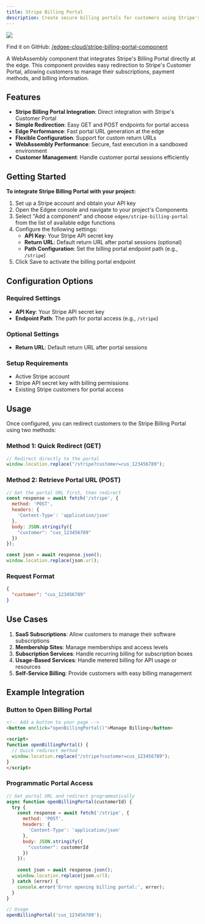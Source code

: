 ```yaml
---
title: Stripe Billing Portal
description: Create secure billing portals for customers using Stripe's billing infrastructure, **powered by edge functions**.
---
```


<img src="/images/banners/stripe-billing-portal.png" className="rounded-lg" noZoom />


<EdgeeSdk />

Find it on GitHub: [<Icon icon="github" iconType="solid" /> /edgee-cloud/stripe-billing-portal-component](https://github.com/edgee-cloud/stripe-billing-portal-component)

A WebAssembly component that integrates Stripe's Billing Portal directly at the edge. This component provides easy redirection to Stripe's Customer Portal, allowing customers to manage their subscriptions, payment methods, and billing information.

## Features

- **Stripe Billing Portal Integration**: Direct integration with Stripe's Customer Portal
- **Simple Redirection**: Easy GET and POST endpoints for portal access
- **Edge Performance**: Fast portal URL generation at the edge
- **Flexible Configuration**: Support for custom return URLs
- **WebAssembly Performance**: Secure, fast execution in a sandboxed environment
- **Customer Management**: Handle customer portal sessions efficiently

## Getting Started

**To integrate Stripe Billing Portal with your project:**

1. Set up a Stripe account and obtain your API key
2. Open the Edgee console and navigate to your project's Components
3. Select "Add a component" and choose `edgee/stripe-billing-portal` from the list of available edge functions
4. Configure the following settings:
   - **API Key**: Your Stripe API secret key
   - **Return URL**: Default return URL after portal sessions (optional)
   - **Path Configuration**: Set the billing portal endpoint path (e.g., `/stripe`)
5. Click Save to activate the billing portal endpoint

## Configuration Options

### Required Settings
- **API Key**: Your Stripe API secret key
- **Endpoint Path**: The path for portal access (e.g., `/stripe`)

### Optional Settings
- **Return URL**: Default return URL after portal sessions

### Setup Requirements
- Active Stripe account
- Stripe API secret key with billing permissions
- Existing Stripe customers for portal access

## Usage

Once configured, you can redirect customers to the Stripe Billing Portal using two methods:

### Method 1: Quick Redirect (GET)
```javascript
// Redirect directly to the portal
window.location.replace("/stripe?customer=cus_123456789");
```

### Method 2: Retrieve Portal URL (POST)
```javascript
// Get the portal URL first, then redirect
const response = await fetch('/stripe', {
  method: 'POST',
  headers: {
    'Content-Type': 'application/json'
  },
  body: JSON.stringify({
    "customer": "cus_123456789"
  })
});

const json = await response.json();
window.location.replace(json.url);
```

### Request Format
```json
{
  "customer": "cus_123456789"
}
```

## Use Cases

1. **SaaS Subscriptions**: Allow customers to manage their software subscriptions
2. **Membership Sites**: Manage memberships and access levels
3. **Subscription Services**: Handle recurring billing for subscription boxes
4. **Usage-Based Services**: Handle metered billing for API usage or resources
5. **Self-Service Billing**: Provide customers with easy billing management

## Example Integration

### Button to Open Billing Portal
```html
<!-- Add a button to your page -->
<button onclick="openBillingPortal()">Manage Billing</button>

<script>
function openBillingPortal() {
  // Quick redirect method
  window.location.replace("/stripe?customer=cus_123456789");
}
</script>
```

### Programmatic Portal Access
```javascript
// Get portal URL and redirect programmatically
async function openBillingPortal(customerId) {
  try {
    const response = await fetch('/stripe', {
      method: 'POST',
      headers: {
        'Content-Type': 'application/json'
      },
      body: JSON.stringify({
        "customer": customerId
      })
    });
    
    const json = await response.json();
    window.location.replace(json.url);
  } catch (error) {
    console.error('Error opening billing portal:', error);
  }
}

// Usage
openBillingPortal('cus_123456789');
```


